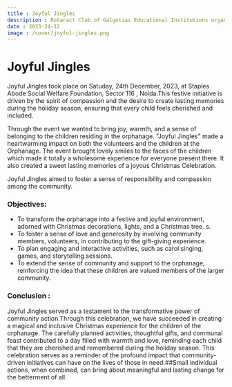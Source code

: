```yaml
---
title : Joyful Jingles
description : Rotaract Club of Galgotias Educational Institutions organized Joyful Jingles, a Christmas celebration at an orphanage. The aim of the event was to spread joy and bring the spirit of Christmas to the children in the orphanage.
date : 2023-24-12
image : /cover/joyful-jingles.png
---
```


# Joyful Jingles
Joyful Jingles took place on Satuday, 24th December, 2023, at Staples Abode Social Welfare Foundation, Sector 116 , Noida.This festive initiative is driven by the spirit of compassion and the desire to create lasting memories during the holiday season, ensuring that every child feels cherished and included.

Through the event we wanted to bring joy, warmth, and a sense of belonging to the children residing in the orphanage. "Joyful Jingles" made a heartwarming impact on both the volunteers and the children at the Orphanage. The event brought lovely smiles to the faces of the children which made it totally a wholesome experience for everyone present there. It also created a sweet lasting memories of a joyous Christmas Celebration.

Joyful Jingles aimed to foster a sense of responsibility and compassion among the community.

### Objectives:
- To transform the orphanage into a festive and joyful environment, adorned with Christmas decorations, lights, and a Christmas tree. s.
- To foster a sense of love and generosity by involving community members, volunteers, in contributing to the gift-giving experience.
- To plan engaging and interactive activities, such as carol singing, games, and storytelling sessions.
- To extend the sense of community and support to the orphanage, reinforcing the idea that these children are valued members of the larger community.

### Conclusion :
Joyful Jingles served as a testament to the transformative power of community action.Through this celebration, we have succeeded in creating a magical and inclusive Christmas experience for the children of the orphanage. The carefully planned activities, thoughtful gifts, and communal feast contributed to a day filled with warmth and love, reminding each child that they are cherished and remembered during the holiday season. This celebration serves as a reminder of the profound impact that community-driven initiatives can have on the lives of those in need.##Small individual actions, when combined, can bring about meaningful and lasting change for the betterment of all.